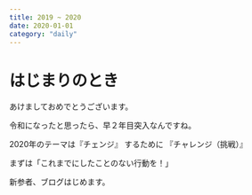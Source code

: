 ```yaml
---
title: 2019 ~ 2020
date: 2020-01-01
category: "daily"
---
```


# はじまりのとき

あけましておめでとうございます。

令和になったと思ったら、早２年目突入なんですね。

2020年のテーマは『チェンジ』 するために 『チャレンジ（挑戦）』

まずは「これまでにしたことのない行動を！」

新参者、ブログはじめます。




